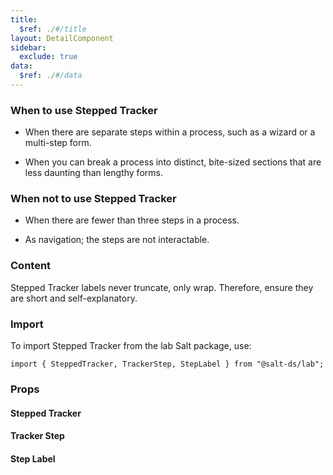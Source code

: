 ```yaml
---
title:
  $ref: ./#/title
layout: DetailComponent
sidebar:
  exclude: true
data:
  $ref: ./#/data
---
```


### When to use Stepped Tracker

- When there are separate steps within a process, such as a wizard or a multi-step form.

- When you can break a process into distinct, bite-sized sections that are less daunting than lengthy forms.

### When not to use Stepped Tracker

- When there are fewer than three steps in a process.

- As navigation; the steps are not interactable.

### Content

Stepped Tracker labels never truncate, only wrap. Therefore, ensure they are short and self-explanatory.

### Import

To import Stepped Tracker from the lab Salt package, use:

```
import { SteppedTracker, TrackerStep, StepLabel } from "@salt-ds/lab";
```

### Props

#### Stepped Tracker

<PropsTable packageName="lab" componentName="SteppedTracker" />

#### Tracker Step

<PropsTable packageName="lab" componentName="TrackerStep" />

#### Step Label

<PropsTable packageName="lab" componentName="StepLabel" />
